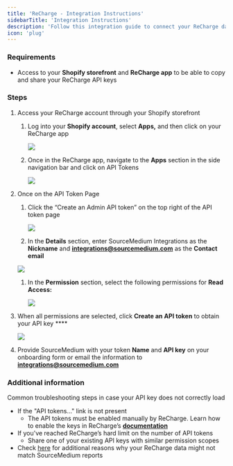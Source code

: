 ```yaml
---
title: 'ReCharge - Integration Instructions'
sidebarTitle: 'Integration Instructions'
description: 'Follow this integration guide to connect your ReCharge data to SourceMedium'
icon: 'plug'
---
```


### Requirements

- Access to your **Shopify storefront** and **ReCharge app** to be able to copy and share your ReCharge API keys

### **Steps**

1. Access your ReCharge account through your Shopify storefront
    1. Log into your **Shopify account**, select **Apps,** and then click on your ReCharge app
        
        ![](/images/article-imgs/recharge-integration/Untitled.png)
        
    2. Once in the ReCharge app, navigate to the **Apps** section in the side navigation bar and click on API Tokens
        
        ![](/images/article-imgs/recharge-integration/Untitled1.png)
        
2. Once on the API Token Page
    1. Click the “Create an Admin API token” on the top right of the API token page
        
        ![](/images/article-imgs/recharge-integration/Untitled2.png)
        
    2. In the **Details** section, enter SourceMedium Integrations as the **Nickname** and **[integrations@sourcemedium.com](mailto:integrations@sourcemedium.com)** as the **Contact email**
    
    ![](/images/article-imgs/recharge-integration/Untitled3.png)
    
    1. In the **Permission** section, select the following permissions for **Read Access:**
        
        ![](/images/article-imgs/recharge-integration/Untitled4.png)
        
3. When all permissions are selected, click **Create an API token** to obtain your API key ****
    
    ![](/images/article-imgs/recharge-integration/Untitled5.png)
    
4. Provide SourceMedium with your token **Name** and **API key** on your onboarding form or email the information to **[integrations@sourcemedium.com](mailto:integrations@sourcemedium.com)** 

### Additional information

Common troubleshooting steps in case your API key does not correctly load

- If the "API tokens..." link is not present
    - The API tokens must be enabled manually by ReCharge. Learn how to enable the keys in ReCharge’s [**documentation**](https://support.rechargepayments.com/hc/en-us/articles/360008829993)
- If you've reached ReCharge’s hard limit on the number of API tokens
    - Share one of your existing API keys with similar permission scopes
- Check [here](https://www.notion.so/Why-doesn-t-ReCharge-subscription-data-match-Source-Medium-Reports-2e4127049cbe406babe7a56ac717dec3?pvs=21) for additional reasons why your ReCharge data might not match SourceMedium reports